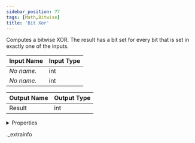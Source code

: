 ```yaml
---
sidebar_position: 77
tags: [Math,Bitwise]
title: 'Bit Xor'
---
```


Computes a bitwise XOR. The result has a bit set for every bit that is set in exactly one of the inputs.



<IChip uuid="a3899394-1ed9-4d41-a836-22fffaf4e90d" />

| Input Name | Input Type |
|-----------|-----------|
| *No name.* | int |
| *No name.* | int |

| Output Name | Output Type |
|-----------|-----------|
| Result | int |


<details>
  <summary>Properties</summary>
  <div>
    <div>
    <table>
      <thead>
        <tr>
          <th>Room availability:</th>
          <th>Available everywhere</th>
        </tr>
        <tr>
          <th>Is beta required?</th>
          <th>No</th>
        </tr>
        <tr>
          <th>Is this chip a trolling risk?</th>
          <th>No</th>
        </tr>
        <tr>
          <th>Is this chip a role assignment risk?</th>
          <th>No</th>
        </tr>
        <tr>
          <th>Chip UUID</th>
          <th>a3899394-1ed9-4d41-a836-22fffaf4e90d</th>
        </tr>
      </thead>
    </table>
    </div>
  </div>
</details>

._extrainfo
